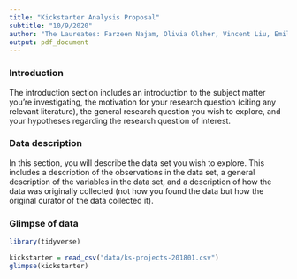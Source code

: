 ```yaml
---
title: "Kickstarter Analysis Proposal"
subtitle: "10/9/2020"
author: "The Laureates: Farzeen Najam, Olivia Olsher, Vincent Liu, Emile Therrien"
output: pdf_document
---
```


### Introduction
The introduction section includes an introduction to the subject matter you’re investigating, the motivation for your research question (citing any relevant literature), the general research question you wish to explore, and your hypotheses regarding the research question of interest.

### Data description
In this section, you will describe the data set you wish to explore. This includes a description of the observations in the data set, a general description of the variables in the data set, and a description of how the data was originally collected (not how you found the data but how the original curator of the data collected it).

### Glimpse of data

```r
library(tidyverse)

kickstarter = read_csv("data/ks-projects-201801.csv")
glimpse(kickstarter)

```

